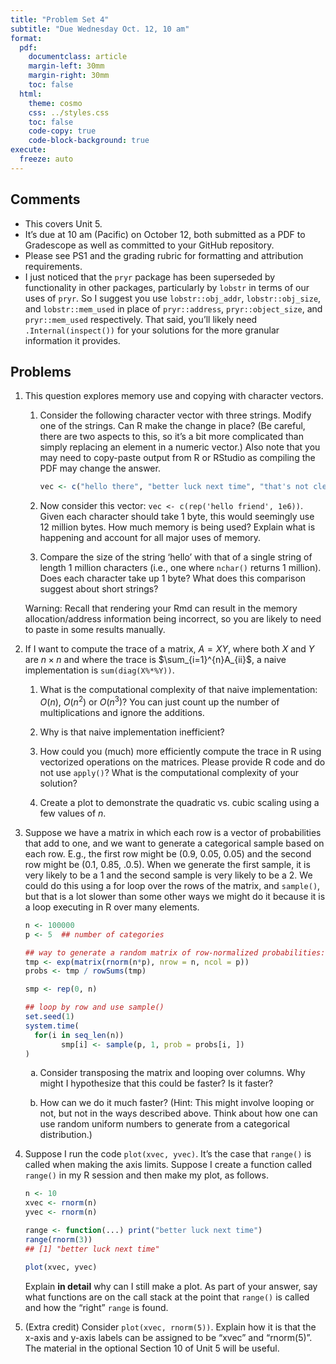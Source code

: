 ```yaml
---
title: "Problem Set 4"
subtitle: "Due Wednesday Oct. 12, 10 am"
format:
  pdf:
    documentclass: article
    margin-left: 30mm
    margin-right: 30mm
    toc: false
  html:
    theme: cosmo
    css: ../styles.css
    toc: false
    code-copy: true
    code-block-background: true
execute:
  freeze: auto
---
```



## Comments

- This covers Unit 5.
- It's due at 10 am (Pacific) on October 12, both submitted as a PDF to Gradescope as well as committed to your GitHub repository.
- Please see PS1 and the grading rubric for formatting and attribution requirements.
- I just noticed that the `pryr` package has been superseded by functionality in other packages, particularly by `lobstr` in terms of our uses of `pryr`. So I suggest you use `lobstr::obj_addr`, `lobstr::obj_size`, and `lobstr::mem_used` in place of `pryr::address`, `pryr::object_size`, and `pryr::mem_used` respectively. That said, you'll likely need `.Internal(inspect())` for your solutions for the more granular information it provides.

## Problems

1.  This question explores memory use and copying with character
    vectors.

    1.  Consider the following character vector with three strings. Modify one of the
        strings. Can R make the change in place? (Be careful, there are
        two aspects to this, so it's a bit more complicated than simply
        replacing an element in a numeric vector.) Also note that you
        may need to copy-paste output from R or RStudio as compiling the
        PDF may change the answer.

        ```r
        vec <- c("hello there", "better luck next time", "that's not clear")
        ```

    2.  Now consider this vector: `vec <- c(rep('hello friend', 1e6))`.
        Given each character should take 1 byte, this would seemingly
        use 12 million bytes. How much memory is being used? Explain
        what is happening and account for all major uses of memory.

    3.  Compare the size of the string 'hello' with that of a single
        string of length 1 million characters (i.e., one where `nchar()`
        returns 1 million). Does each character take up 1 byte? What
        does this comparison suggest about short strings?

    Warning: Recall that rendering your Rmd can result in the memory allocation/address information being incorrect, so you are likely to need to paste in some results manually. 


2.  If I want to compute the trace of a matrix, $A=XY$, where both $X$
    and $Y$ are $n\times n$ and where the trace is
    $\sum_{i=1}^{n}A_{ii}$, a naive implementation is
    `sum(diag(X%*%Y))`.

    1.  What is the computational complexity of that naive
        implementation: $O(n),$ $O(n^{2})$ or $O(n^{3})$?
        You can just count up the number of multiplications and ignore the additions.

    2.  Why is that naive implementation inefficient?

    3.  How could you (much) more efficiently compute the trace in R
        using vectorized operations on the matrices. Please provide R
        code and do not use `apply()`? What is the computational complexity of
        your solution?

    4.  Create a plot to demonstrate the quadratic vs. cubic scaling using a few values of $n$.

3.   Suppose we have a matrix in which each row is a vector
of probabilities that add to one, and we want to generate a categorical
sample based on each row. E.g., the first row might be (0.9, 0.05, 0.05)
and the second row might be (0.1, 0.85, .0.5). When we generate the
first sample, it is very likely to be a 1 and the second sample is very
likely to be a 2. We could do this using a for loop over the rows of the
matrix, and `sample()`, but that is a lot slower than some
other ways we might do it because it is a loop executing in R over many
elements.

     ```r
     n <- 100000
     p <- 5  ## number of categories

     ## way to generate a random matrix of row-normalized probabilities:
     tmp <- exp(matrix(rnorm(n*p), nrow = n, ncol = p))
     probs <- tmp / rowSums(tmp)

     smp <- rep(0, n)

     ## loop by row and use sample()
     set.seed(1)
     system.time(
       for(i in seq_len(n))
             smp[i] <- sample(p, 1, prob = probs[i, ])
     )
     ```

      a. Consider transposing the matrix and looping over columns. Why might I hypothesize that this could be faster? Is it faster?

      b. How can we do it much faster? (Hint: This might involve looping or not, but not in the ways described above. Think about how one can use random uniform numbers to generate from a categorical distribution.)

4.   Suppose I run the code `plot(xvec, yvec)`. It's the case that `range()` is called when making the axis limits. Suppose I create a function called `range()` in my R session and then make my plot, as follows.

     ```r
     n <- 10
     xvec <- rnorm(n)
     yvec <- rnorm(n)

     range <- function(...) print("better luck next time")
     range(rnorm(3))
     ## [1] "better luck next time"

     plot(xvec, yvec)
     ```

     Explain **in detail** why can I still make a plot. As part of your answer, say what functions are on the call stack at the point that `range()` is called and how the "right" `range` is found.

5. (Extra credit) Consider `plot(xvec, rnorm(5))`. Explain how it is that the x-axis and y-axis labels can be assigned to be "xvec" and "rnorm(5)". The material in the optional Section 10 of Unit 5 will be useful.
